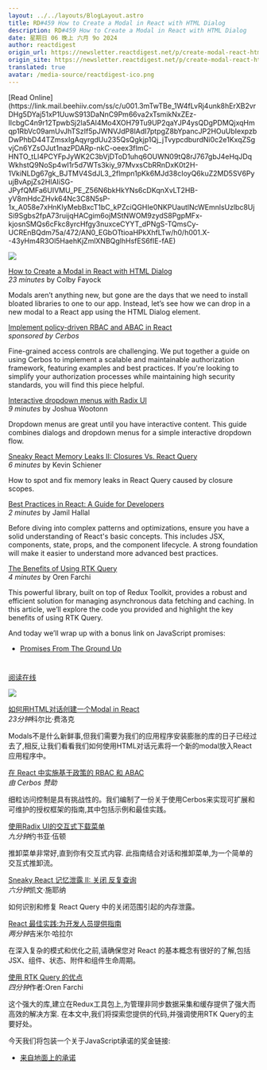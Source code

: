 ```yaml
---
layout: ../../layouts/BlogLayout.astro
title: RD#459 How to Create a Modal in React with HTML Dialog
description: RD#459 How to Create a Modal in React with HTML Dialog
date: 星期日 06 晚上 六月 9o 2024
author: reactdigest
origin_url: https://newsletter.reactdigest.net/p/create-modal-react-html-dialog
origin_site: https://newsletter.reactdigest.net/p/create-modal-react-html-dialog
translated: true
avatar: /media-source/reactdigest-ico.png
---
```



<Reference client:only="react" title="RD#459 How to Create a Modal in React with HTML Dialog" url="https://newsletter.reactdigest.net/p/create-modal-react-html-dialog" />

<Detail client:only="react">
	[Read Online](https://link.mail.beehiiv.com/ss/c/u001.3mTwTBe_1W4fLvRj4unk8hErXB2vrDHg5DYaj51xP1UuwS913DaNnC9Pm66va2xTsmikNxZEz-IlcbgC4n9r12TpwbSj2la5Al4Mo4XOH79Tu9UP2qaYJP4ysQDgPDMQjxqHmqp1RbVc09amUvJhTSzIf5pJWNVJdP8lAdI7ptpgZ8bYpancJP2HOuUbIexpzbDwPhbD44TZmsxIgAqyrgdUu235QsQgkjp1Qj_jTvypcdburdNi0c2e1KxqZSgvjCn6YZsOJut1nazPDARp-nkC-oeex3fImC-HNTO_tLl4PCYFpJyWK2C3bVjDToD1uhq6OUWN09tQ8rJ767gbJ4eHqJDqWkhstQ9NoSp4wI1r5d7WTs3kiy_97MvxsCbRRnDxK0t2H-1VkiNLDg67gk_BJTMV4SdJL3_2flmpn1pKk6MJd38cIoyQ6kuZ2MD5SV6PyujBvApjZs2HlAIiSG-JPyfQMFa6UIVMU_PE_Z56N6bkHkYNs6cDKqnXvLT2HB-yV8mHdcZHvk64Nc3C8N5sP-1x_A058e7xHnKIyMebBxcT1bC_kPZciQGHIe0NKPUautlNcWEmnlsUzlbc8UjSi9Sgbs2fpA73ruijqHACgim6ojMStNWOM9zydS8PgpMFx-kjosnSMQs6cFkc8yrcHfgy3nuxceCYYT_dPNgS-TQmsCy-UCREnBQdm75a/472/AN0_EGbOTtioaHPkXhfLTw/h0/h001.X--43yHm4R3Ol5HaehKjZmlXNBQglhHsfES6fIE-fAE)

![](https://link.mail.beehiiv.com/ss/o/u001.Btu2bd7uwPPtNpvEhFUmtA/472/AN0_EGbOTtioaHPkXhfLTw/ho.gif)

[How to Create a Modal in React with HTML Dialog](https://link.mail.beehiiv.com/ss/c/u001.umaHyWnMavjtWWn_0mUAO_L2mbx2zVzQueeeyszbp9OHqmNcPh7f4U70q1fzmt_YTg65bfBb7zfs43CYkxLGCk9cLA-yeR7HlSnV1VBN8F2VfSlUJ2WLFeSIloMLGeKgGniQn_1AC9ET2R7K-YiWxD-L4hDAabx4G3xRsMbmCS5aQZcIWG89ip-HyeInn9idA5OnfWt5sxk0Rd_iSKDduAtIxaAubWlzxhL9PTkFFA_MBJ6Pn2Ym-pzHszh4XgUFazSJ2Dq2uLvOi08OCd6jcw/472/AN0_EGbOTtioaHPkXhfLTw/h1/h001.erFCfkTJUloAzXNGf5mvijITMoK8JG5DR4Tr1_6xWMk)  
_23 minutes_ by Colby Fayock

Modals aren’t anything new, but gone are the days that we need to install bloated libraries to one to our app. Instead, let’s see how we can drop in a new modal to a React app using the HTML Dialog element.

[Implement policy-driven RBAC and ABAC in React](https://link.mail.beehiiv.com/ss/c/u001.96pnkUdR2Et9YTtP31beqdD8mD2LmF4iyQyJj-lNrQ0-4DqSdszxMREOon4iaeJ9dJWK-IhfbznmxXYPCGd0PrVs6iT8mNuYcMVeiaKdbv3NK4teCU3i7oE7X3zoEQrtNX29sUk-i69tAS7lyl8_hRvl_GPjyXSQ7YLwd6c6CX7ptV8HEjzNxZ6i4aLrzPo01iBtaXkFspj5d4txo54GhA/472/AN0_EGbOTtioaHPkXhfLTw/h2/h001.-AQf8i-G0NMIcmmGzmxUFEIGRjBfX_HV8vP4HKLimuI)  
_sponsored by Cerbos_

Fine-grained access controls are challenging. We put together a guide on using Cerbos to implement a scalable and maintainable authorization framework, featuring examples and best practices. If you're looking to simplify your authorization processes while maintaining high security standards, you will find this piece helpful.

[Interactive dropdown menus with Radix UI](https://link.mail.beehiiv.com/ss/c/u001.96pnkUdR2Et9YTtP31beqTbOBVb2nf1lhWB8eAomJogS8yLYMU8SUBYjwn4wUmmqeCVi3jn_fLqmpolATwxx3MGMmq8H6NlMsHkm2vaffeoADrneKZEcYM0s-YEX9zHwJa9-Ah28CJHN3wJrAOYi3Bno939RO1f1rS9GEWxLhwkt1psowHnMxy2DDtjWXqmx2Ca3-2PuN4MNl0wbRmO8ivvbSaaMwBhh9y6I9InXM4cRJ0zx8BCrxmwQOvV2rOM7/472/AN0_EGbOTtioaHPkXhfLTw/h3/h001.OsXViIQVPH-V69moEoCCCxdzH6epuHHbZ9e_uqS82co)  
_9 minutes_ by Joshua Wootonn

Dropdown menus are great until you have interactive content. This guide combines dialogs and dropdown menus for a simple interactive dropdown flow.

[Sneaky React Memory Leaks II: Closures Vs. React Query](https://link.mail.beehiiv.com/ss/c/u001.umaHyWnMavjtWWn_0mUAOzr0tMGi1OJ5XK-II-s05ZHWG5bk3VepgGvnWxjN57KzMt-EpNeI8uGi3xrVEiOUhDFBKMklvk-YQ0VhFX5vmXCl3MHXjHJ-loJ3H2HsuTdkmEN9Rmq65DfQGgtGmPCKNcAXBMNkM_CLMy_3wu7NoRtoahmYFC6cw6lCU5zgLHnENT_CcaWM5h2xTNO7HQv_PRA1_c8tvwHvT4pjcFo_WnHQDdTeDb6tqzuv3ZeSdJ9F/472/AN0_EGbOTtioaHPkXhfLTw/h4/h001.y0LseK8ma30aLPUcMxMgXzypX94Y-Z5K6yijmZfepKA)  
_6 minutes_ by Kevin Schiener

How to spot and fix memory leaks in React Query caused by closure scopes.

[Best Practices in React: A Guide for Developers](https://link.mail.beehiiv.com/ss/c/u001.aPX4i1CZjyg0TJtq3966EDo5caJ8-tF9mcylfkc4YmkBIc1n4S56EchCoGnYQG6HfCvW0IRdnC3YuXP_WfTFLfpFr28PaAlzK3RAEf26eBSbWL0c-LiDADCZgzGBwuT4mX3YRKDywtanm_YLaxQn5Z-5hPUK0P9YTrMn1-TvKRsL7LccTRata8tUC7w3jbK2nnohHWEUHuF_VaQeI1wqIgKibaeiS-7zC7BZ099Tf2try4OArzDFtwIJp6whO7XtX-ZuI9QaSxp0asI6VWi_PAS2phG3iHcWrDY_DS9goTE/472/AN0_EGbOTtioaHPkXhfLTw/h5/h001.6cQaPAWHkCx9Lpngs9LMUndNH-oQA1AGbisRCUq5JHk)  
_2 minutes_ by Jamil Hallal

Before diving into complex patterns and optimizations, ensure you have a solid understanding of React's basic concepts. This includes JSX, components, state, props, and the component lifecycle. A strong foundation will make it easier to understand more advanced best practices.

[The Benefits of Using RTK Query](https://link.mail.beehiiv.com/ss/c/u001.GyLXS_kgZ_zhliVlX2b_SQnXmxwLpUR6KT2YAxZ52G04Zz4_5L2RwkxTHn208Zwl759zX76F_CI-6VHmKpLx4-xF0Vm6a21FNQOWmeYVGxnIACyir5XhJJaIOe6Sj0TR8ml4mqccngSzIDmPyygeBJ5K504i93fgd5Zfkbz46hscH1u29i-1NEY_KWXZ-Z3z8Pjuk246NMyMYTwJdPNLYIppJuTagubTJJHVzk3WcZOXIkX7zW5fvWSbpIzu0Op3ap_gw2KjiYyjKt9WrFFlIdTfjEv7QdDrfuRnWmNG2u0/472/AN0_EGbOTtioaHPkXhfLTw/h6/h001.ZCeAmqRYF3EZxRMr5IsEOmcj1LM6qvQX6Yjdjgc-quY)  
_4 minutes_ by Oren Farchi

This powerful library, built on top of Redux Toolkit, provides a robust and efficient solution for managing asynchronous data fetching and caching. In this article, we’ll explore the code you provided and highlight the key benefits of using RTK Query.

And today we’ll wrap up with a bonus link on JavaScript promises:

*   [Promises From The Ground Up](https://link.mail.beehiiv.com/ss/c/u001.96pnkUdR2Et9YTtP31beqfyko-iFD6lxTdvug6MbGi8Xg2exNNTAEA5i-YSO4iKA4hSKgAy4gysNXOjreTg0nHW-RQuwVkc8wEv9e7LIuT04gfMMoRXCxwkEPHaJQjB1BA9zaneNbSziT8BUS0zXMO3yDt3XvQTW2_wq7nWFKDudTVv15vaNIxMukxneBrW1t0CW8dz3-xkITk5vCELweKDyPbVXDZanXNVI7TSwyLm3ycnS_zTVuQOD-KXDFm93/472/AN0_EGbOTtioaHPkXhfLTw/h7/h001.mYayG9V8zOkfsLM5Zimg5R_7Wk4VPDioGu28axddGkg)
    

#
</Detail>

[阅读在线](https://link.mail.beehiiv.com/ss/c/u001.3mTwTBe_1W4fLvRj4unk8hErXB2vrDHg5DYaj51xP1UuwS913DaNnC9Pm66va2xTsmikNxZEz-IlcbgC4n9r12TpwbSj2la5Al4Mo4XOH79Tu9UP2qaYJP4ysQDgPDMQjxqHmqp1RbVc09amUvJhTSzIf5pJWNVJdP8lAdI7ptpgZ8bYpancJP2HOuUbIexpzbDwPhbD44TZmsxIgAqyrgdUu235QsQgkjp1Qj_jTvypcdburdNi0c2e1KxqZSgvjCn6YZsOJut1nazPDARp-nkC-oeex3fImC-HNTO_tLl4PCYFpJyWK2C3bVjDToD1uhq6OUWN09tQ8rJ767gbJ4eHqJDqWkhstQ9NoSp4wI1r5d7WTs3kiy_97MvxsCbRRnDxK0t2H-1VkiNLDg67gk_BJTMV4SdJL3_2flmpn1pKk6MJd38cIoyQ6kuZ2MD5SV6PyujBvApjZs2HlAIiSG-JPyfQMFa6UIVMU_PE_Z56N6bkHkYNs6cDKqnXvLT2HB-yV8mHdcZHvk64Nc3C8N5sP-1x_A058e7xHnKIyMebBxcT1bC_kPZciQGHIe0NKPUautlNcWEmnlsUzlbc8UjSi9Sgbs2fpA73ruijqHACgim6ojMStNWOM9zydS8PgpMFx-kjosnSMQs6cFkc8yrcHfgy3nuxceCYYT_dPNgS-TQmsCy-UCREnBQdm75a/472/AN0_EGbOTtioaHPkXhfLTw/h0/h001.X--43yHm4R3Ol5HaehKjZmlXNBQglhHsfES6fIE-fAE)

![](https://link.mail.beehiiv.com/ss/o/u001.Btu2bd7uwPPtNpvEhFUmtA/472/AN0_EGbOTtioaHPkXhfLTw/ho.gif)

[如何用HTML对话创建一个Modal in React](https://link.mail.beehiiv.com/ss/c/u001.umaHyWnMavjtWWn_0mUAO_L2mbx2zVzQueeeyszbp9OHqmNcPh7f4U70q1fzmt_YTg65bfBb7zfs43CYkxLGCk9cLA-yeR7HlSnV1VBN8F2VfSlUJ2WLFeSIloMLGeKgGniQn_1AC9ET2R7K-YiWxD-L4hDAabx4G3xRsMbmCS5aQZcIWG89ip-HyeInn9idA5OnfWt5sxk0Rd_iSKDduAtIxaAubWlzxhL9PTkFFA_MBJ6Pn2Ym-pzHszh4XgUFazSJ2Dq2uLvOi08OCd6jcw/472/AN0_EGbOTtioaHPkXhfLTw/h1/h001.erFCfkTJUloAzXNGf5mvijITMoK8JG5DR4Tr1_6xWMk)\
*23分钟*科尔比·费洛克

Modals不是什么新鲜事,但我们需要为我们的应用程序安装膨胀的库的日子已经过去了,相反,让我们看看我们如何使用HTML对话元素将一个新的modal放入React应用程序中。

[在 React 中实施基于政策的 RBAC 和 ABAC](https://link.mail.beehiiv.com/ss/c/u001.96pnkUdR2Et9YTtP31beqdD8mD2LmF4iyQyJj-lNrQ0-4DqSdszxMREOon4iaeJ9dJWK-IhfbznmxXYPCGd0PrVs6iT8mNuYcMVeiaKdbv3NK4teCU3i7oE7X3zoEQrtNX29sUk-i69tAS7lyl8_hRvl_GPjyXSQ7YLwd6c6CX7ptV8HEjzNxZ6i4aLrzPo01iBtaXkFspj5d4txo54GhA/472/AN0_EGbOTtioaHPkXhfLTw/h2/h001.-AQf8i-G0NMIcmmGzmxUFEIGRjBfX_HV8vP4HKLimuI)\
*由 Cerbos 赞助*

细粒访问控制是具有挑战性的。我们编制了一份关于使用Cerbos来实现可扩展和可维护的授权框架的指南,其中包括示例和最佳实践。

[使用Radix UI的交互式下载菜单](https://link.mail.beehiiv.com/ss/c/u001.96pnkUdR2Et9YTtP31beqTbOBVb2nf1lhWB8eAomJogS8yLYMU8SUBYjwn4wUmmqeCVi3jn_fLqmpolATwxx3MGMmq8H6NlMsHkm2vaffeoADrneKZEcYM0s-YEX9zHwJa9-Ah28CJHN3wJrAOYi3Bno939RO1f1rS9GEWxLhwkt1psowHnMxy2DDtjWXqmx2Ca3-2PuN4MNl0wbRmO8ivvbSaaMwBhh9y6I9InXM4cRJ0zx8BCrxmwQOvV2rOM7/472/AN0_EGbOTtioaHPkXhfLTw/h3/h001.OsXViIQVPH-V69moEoCCCxdzH6epuHHbZ9e_uqS82co)\
*九分钟*约书亚·伍顿

推卸菜单非常好,直到你有交互式内容. 此指南结合对话和推卸菜单,为一个简单的交互式推卸流。

[Sneaky React 记忆泄露 II: 关闭 反复查询](https://link.mail.beehiiv.com/ss/c/u001.umaHyWnMavjtWWn_0mUAOzr0tMGi1OJ5XK-II-s05ZHWG5bk3VepgGvnWxjN57KzMt-EpNeI8uGi3xrVEiOUhDFBKMklvk-YQ0VhFX5vmXCl3MHXjHJ-loJ3H2HsuTdkmEN9Rmq65DfQGgtGmPCKNcAXBMNkM_CLMy_3wu7NoRtoahmYFC6cw6lCU5zgLHnENT_CcaWM5h2xTNO7HQv_PRA1_c8tvwHvT4pjcFo_WnHQDdTeDb6tqzuv3ZeSdJ9F/472/AN0_EGbOTtioaHPkXhfLTw/h4/h001.y0LseK8ma30aLPUcMxMgXzypX94Y-Z5K6yijmZfepKA)\
*六分钟*凯文·施耶纳

如何识别和修复 React Query 中的关闭范围引起的内存泄露。

[React 最佳实践:为开发人员提供指南](https://link.mail.beehiiv.com/ss/c/u001.aPX4i1CZjyg0TJtq3966EDo5caJ8-tF9mcylfkc4YmkBIc1n4S56EchCoGnYQG6HfCvW0IRdnC3YuXP_WfTFLfpFr28PaAlzK3RAEf26eBSbWL0c-LiDADCZgzGBwuT4mX3YRKDywtanm_YLaxQn5Z-5hPUK0P9YTrMn1-TvKRsL7LccTRata8tUC7w3jbK2nnohHWEUHuF_VaQeI1wqIgKibaeiS-7zC7BZ099Tf2try4OArzDFtwIJp6whO7XtX-ZuI9QaSxp0asI6VWi_PAS2phG3iHcWrDY_DS9goTE/472/AN0_EGbOTtioaHPkXhfLTw/h5/h001.6cQaPAWHkCx9Lpngs9LMUndNH-oQA1AGbisRCUq5JHk)\
*两分钟*吉米尔·哈拉尔

在深入复杂的模式和优化之前,请确保您对 React 的基本概念有很好的了解,包括 JSX、组件、状态、附件和组件生命周期。

[使用 RTK Query 的优点](https://link.mail.beehiiv.com/ss/c/u001.GyLXS_kgZ_zhliVlX2b_SQnXmxwLpUR6KT2YAxZ52G04Zz4_5L2RwkxTHn208Zwl759zX76F_CI-6VHmKpLx4-xF0Vm6a21FNQOWmeYVGxnIACyir5XhJJaIOe6Sj0TR8ml4mqccngSzIDmPyygeBJ5K504i93fgd5Zfkbz46hscH1u29i-1NEY_KWXZ-Z3z8Pjuk246NMyMYTwJdPNLYIppJuTagubTJJHVzk3WcZOXIkX7zW5fvWSbpIzu0Op3ap_gw2KjiYyjKt9WrFFlIdTfjEv7QdDrfuRnWmNG2u0/472/AN0_EGbOTtioaHPkXhfLTw/h6/h001.ZCeAmqRYF3EZxRMr5IsEOmcj1LM6qvQX6Yjdjgc-quY)\
*四分钟*作者:Oren Farchi

这个强大的库,建立在Redux工具包上,为管理非同步数据采集和缓存提供了强大而高效的解决方案. 在本文中,我们将探索您提供的代码,并强调使用RTK Query的主要好处。

今天我们将包装一个关于JavaScript承诺的奖金链接:

* [来自地面上的承诺](https://link.mail.beehiiv.com/ss/c/u001.96pnkUdR2Et9YTtP31beqfyko-iFD6lxTdvug6MbGi8Xg2exNNTAEA5i-YSO4iKA4hSKgAy4gysNXOjreTg0nHW-RQuwVkc8wEv9e7LIuT04gfMMoRXCxwkEPHaJQjB1BA9zaneNbSziT8BUS0zXMO3yDt3XvQTW2_wq7nWFKDudTVv15vaNIxMukxneBrW1t0CW8dz3-xkITk5vCELweKDyPbVXDZanXNVI7TSwyLm3ycnS_zTVuQOD-KXDFm93/472/AN0_EGbOTtioaHPkXhfLTw/h7/h001.mYayG9V8zOkfsLM5Zimg5R_7Wk4VPDioGu28axddGkg)

#


